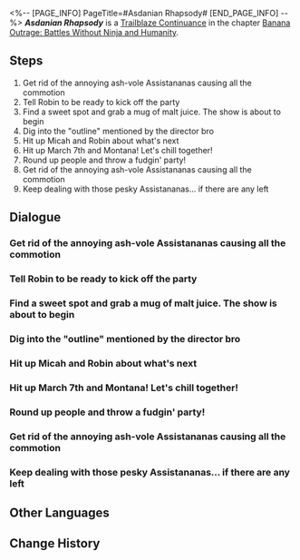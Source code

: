 <%-- [PAGE_INFO]
PageTitle=#Asdanian Rhapsody#
[END_PAGE_INFO] --%>
{{Stub|Dialogue.}}
{{Mission Infobox
|id            = 1034209
|title         = 
|image         = Mission Asdanian Rhapsody.png{{subst:void|<!--$UPLOAD:<<SpriteOutput/Chronicle/1034209.png>-<Mission Asdanian Rhapsody.png>-<Fate's Atlas Images>>-->}}
|type          = Trailblaze Continuance
|event_name    = 
|chapter       = Banana Outrage: Battles Without Ninja and Humanity
|requirements  = [[Trailblaze Continuance]] ''[[The Men Who Tread on the Monkey's Tail]]'' completed
|summary       = Dreamflux Reef remains plagued by the memetic virus, prompting Mr. Reca to bring over a new "outline." Following his curriculum, Boothill gathers the townspeople for a party. With Robin as the MC, the power of Harmony descends through electronic dance music, successfully dispersing the influence of Slumbernana Monkey.
|characters    = Anxious Citizen; Boothill; Callous Citizen; March 7th; Micah; Monella; Mr. Reca; Robin; Trailblazer
|startLocation = [[Penacony]] - [[Dreamflux Reef]]
|world         = Penacony
|area          = Dreamflux Reef
|prev          = The Men Who Tread on the Monkey's Tail
|next          = Battles Without Ninja and Humanity
|rewards       = Trailblaze EXP*300; Stellar Jade*40; Refined Aether*4; Lost Crystal*3; Credit*30,000
}}
'''''Asdanian Rhapsody''''' is a [[Trailblaze Continuance]] in the chapter [[Banana Outrage: Battles Without Ninja and Humanity]].

==Steps==
# Get rid of the annoying ash-vole Assistananas causing all the commotion
# Tell Robin to be ready to kick off the party
# Find a sweet spot and grab a mug of malt juice. The show is about to begin
# Dig into the "outline" mentioned by the director bro
# Hit up Micah and Robin about what's next
# Hit up March 7th and Montana! Let's chill together!
# Round up people and throw a fudgin' party!
# Get rid of the annoying ash-vole Assistananas causing all the commotion
# Keep dealing with those pesky Assistananas... if there are any left

<!--
==Gameplay Notes==

--><!--
==Trial Character==

-->
==Dialogue==
{{Stub Dialogue}}
===Get rid of the annoying ash-vole Assistananas causing all the commotion{{subst:void|<!--103420901-->}}===
{{Mission Description|type=continuance|location=Dreamflux Reef|These lil' fudgin' monkeys are tossing banana peels everywhere like it's nobody's business. Since there's no janitor in this dump, you might as well lend a hand in cleaning up.<br />With your pistols as your broom, of course.}}
{{Dialogue Start}}
:{{tx}}
{{Dialogue End}}

===Tell Robin to be ready to kick off the party{{subst:void|<!--103420907-->}}===
{{Mission Description|type=continuance|location=Dreamflux Reef|update|This hunt is a blast, with tasty malt juice, hilarious monkeys, and a fudgin' awesome party! Yeah, it's a bit off the wall, and things don't always add up, but just like they say in the movie you watched last time... Dang, what was that line again...?<br />"If everything can be explained, this world would lose its touch of enigma."}}
{{Dialogue Start}}
:{{tx}}
{{Dialogue End}}

===Find a sweet spot and grab a mug of malt juice. The show is about to begin{{subst:void|<!--103420920-->}}===
{{Dialogue Start}}
:{{tx}}
{{Dialogue End}}

===Dig into the "outline" mentioned by the director bro{{subst:void|<!--103420916-->}}===
{{Mission Description|type=continuance|location=Dreamflux Reef|update|So, this director bro isn't too keen on monkeys, but he sure beats around the bush just like those shirthead monkey lovers. Can't blame them, because your colleagues never really got the hang of talking plain human language. Once you've fixed your Synesthesia Beacon, you'll teach them how to talk like a straight shooter.<br />See what gift he's got lined up, and if it's a dud, feel free to roast his movies in bad reviews.}}
{{Dialogue Start}}
:{{tx}}
{{Dialogue End}}

===Hit up Micah and Robin about what's next{{subst:void|<!--103420917-->}}===
{{Mission Description|type=continuance|location=Dreamflux Reef|update|So, this director bro isn't too keen on monkeys, but he sure beats around the bush just like those shirthead monkey lovers. Can't blame them, because your colleagues never really got the hang of talking plain human language. Once you've fixed your Synesthesia Beacon, you'll teach them how to talk like a straight shooter.<br />But hey, this dude's narrative looks interesting, so why not pitch in and help recruit actors?}}
{{Dialogue Start}}
:{{tx}}
{{Dialogue End}}

===Hit up March 7th and Montana! Let's chill together!{{subst:void|<!--103420904-->}}===
{{Dialogue Start}}
:{{tx}}
{{Dialogue End}}

===Round up people and throw a fudgin' party!{{subst:void|<!--103420923-->}}===
{{Dialogue Start}}
:{{tx}}
{{Dialogue End}}

===Get rid of the annoying ash-vole Assistananas causing all the commotion{{subst:void|<!--103420912-->}}===
{{Mission Description|type=continuance|location=Dreamflux Reef|update|These lil' fudgin' monkeys are tossing banana peels everywhere like it's nobody's business. Since there's no janitor in this dump, you might as well lend a hand in cleaning up.<br />With your pistols as your broom, of course.}}
{{Dialogue Start}}
:{{tx}}
{{Dialogue End}}

===Keep dealing with those pesky Assistananas... if there are any left{{subst:void|<!--103420914-->}}===
{{Dialogue Start}}
:{{tx}}
{{Dialogue End}}

==Other Languages==
{{Other Languages
|en   = Asdanian Rhapsody
|zhs  = 阿斯德纳狂想曲
|zht  = 阿斯德納狂想曲
|ja   = アスデナ・ラプソディ
|ko   = 아스다나 랩소디
|es   = Asdanian Rhapsody
|fr   = Asdanian Rhapsody
|ru   = Асданская рапсодия
|th   = Asdana แรปโซดี
|vi   = Giai Điệu Asdana
|de   = Asdanian Rhapsody
|id   = Rapsodi Asdana
|pt   = Rapsódia Asdaniana
}}

==Change History==
{{Change History|2.6}}
